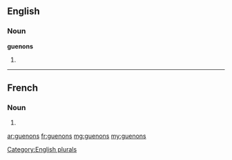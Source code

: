 ==English==

===Noun===
'''guenons'''

# {{plural of|guenon}}

[[Category:English plurals]]

----

==French==

===Noun===
{{head|fr|g=f-p}}

# {{plural of|guenon|lang=fr}}

[[ar:guenons]]
[[fr:guenons]]
[[mg:guenons]]
[[my:guenons]]